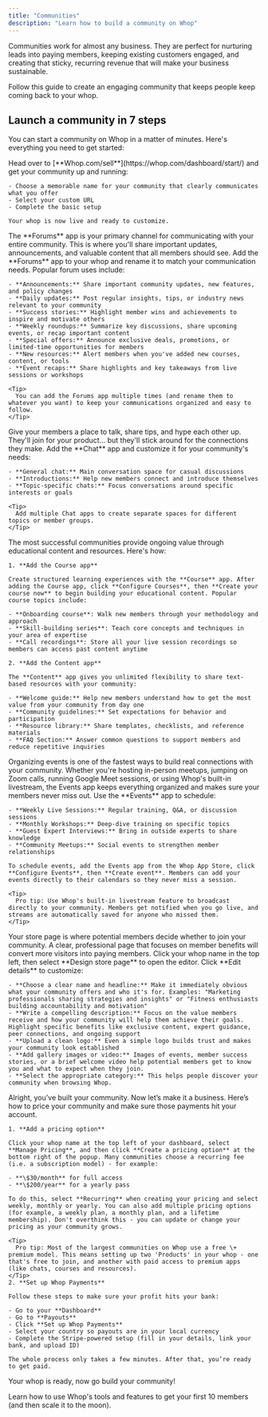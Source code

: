 ```yaml
---
title: "Communities"
description: "Learn how to build a community on Whop"
---
```


Communities work for almost any business. They are perfect for nurturing leads into paying members, keeping existing customers engaged, and creating that sticky, recurring revenue that will make your business sustainable.

Follow this guide to create an engaging community that keeps people keep coming back to your whop.

## Launch a community in 7 steps

You can start a community on Whop in a matter of minutes. Here's everything you need to get started:

<Steps>
  <Step title="Create your whop" titleSize="h3">
    Head over to [**Whop.com/sell**](https://whop.com/dashboard/start/) and get your community up and running:

    - Choose a memorable name for your community that clearly communicates what you offer
    - Select your custom URL
    - Complete the basic setup

    Your whop is now live and ready to customize.
  </Step>
  <Step title="Add the Forums app to share updates and announcements" titleSize="h3">
    The **Forums** app is your primary channel for communicating with your entire community. This is where you'll share important updates, announcements, and valuable content that all members should see. Add the **Forums** app to your whop and rename it to match your communication needs. Popular forum uses include:

    - **Announcements:** Share important community updates, new features, and policy changes
    - **Daily updates:** Post regular insights, tips, or industry news relevant to your community
    - **Success stories:** Highlight member wins and achievements to inspire and motivate others
    - **Weekly roundups:** Summarize key discussions, share upcoming events, or recap important content
    - **Special offers:** Announce exclusive deals, promotions, or limited-time opportunities for members
    - **New resources:** Alert members when you've added new courses, content, or tools
    - **Event recaps:** Share highlights and key takeaways from live sessions or workshops

    <Tip>
      You can add the Forums app multiple times (and rename them to whatever you want) to keep your communications organized and easy to follow.
    </Tip>
  </Step>
  <Step title="Add the Chat app" titleSize="h3">
    Give your members a place to talk, share tips, and hype each other up. They'll join for your product... but they'll stick around for the connections they make. Add the **Chat** app and customize it for your community's needs:

    - **General chat:** Main conversation space for casual discussions
    - **Introductions:** Help new members connect and introduce themselves
    - **Topic-specific chats:** Focus conversations around specific interests or goals

    <Tip>
      Add multiple Chat apps to create separate spaces for different topics or member groups.
    </Tip>
  </Step>
  <Step title="Provide learning resources and materials" titleSize="h3">
    The most successful communities provide ongoing value through educational content and resources. Here's how:

    1. **Add the Course app**

    Create structured learning experiences with the **Course** app. After adding the Course app, click **Configure Courses**, then **Create your course now** to begin building your educational content. Popular course topics include:

    - **Onboarding course**: Walk new members through your methodology and approach
    - **Skill-building series**: Teach core concepts and techniques in your area of expertise
    - **Call recordings**: Store all your live session recordings so members can access past content anytime

    2. **Add the Content app**

    The **Content** app gives you unlimited flexibility to share text-based resources with your community:

    - **Welcome guide:** Help new members understand how to get the most value from your community from day one
    - **Community guidelines:** Set expectations for behavior and participation
    - **Resource library:** Share templates, checklists, and reference materials
    - **FAQ Section:** Answer common questions to support members and reduce repetitive inquiries
  </Step>
  <Step title="Add the Events app to schedule live sessions" titleSize="h3">
    Organizing events is one of the fastest ways to build real connections with your community. Whether you're hosting in-person meetups, jumping on Zoom calls, running Google Meet sessions, or using Whop's built-in livestream, the Events app keeps everything organized and makes sure your members never miss out. Use the **Events** app to schedule:

    - **Weekly Live Sessions:** Regular training, Q&A, or discussion sessions
    - **Monthly Workshops:** Deep-dive training on specific topics
    - **Guest Expert Interviews:** Bring in outside experts to share knowledge
    - **Community Meetups:** Social events to strengthen member relationships

    To schedule events, add the Events app from the Whop App Store, click **Configure Events**, then **Create event**. Members can add your events directly to their calendars so they never miss a session.

    <Tip>
      Pro tip: Use Whop's built-in livestream feature to broadcast directly to your community. Members get notified when you go live, and streams are automatically saved for anyone who missed them.
    </Tip>
  </Step>
  <Step title="Design your store page" titleSize="h3">
    Your store page is where potential members decide whether to join your community. A clear, professional page that focuses on member benefits will convert more visitors into paying members. Click your whop name in the top left, then select **Design store page** to open the editor. Click **Edit details** to customize:

    - **Choose a clear name and headline:** Make it immediately obvious what your community offers and who it's for. Examples: "Marketing professionals sharing strategies and insights" or "Fitness enthusiasts building accountability and motivation"
    - **Write a compelling description:** Focus on the value members receive and how your community will help them achieve their goals. Highlight specific benefits like exclusive content, expert guidance, peer connections, and ongoing support
    - **Upload a clean logo:** Even a simple logo builds trust and makes your community look established
    - **Add gallery images or video:** Images of events, member success stories, or a brief welcome video help potential members get to know you and what to expect when they join.
    - **Select the appropriate category:** This helps people discover your community when browsing Whop.
  </Step>
  <Step title="Set up pricing and Whop Payments" titleSize="h3">
    Alright, you’ve built your community. Now let’s make it a business. Here’s how to price your community and make sure those payments hit your account.

    1. **Add a pricing option**

    Click your whop name at the top left of your dashboard, select **Manage Pricing**, and then click **Create a pricing option** at the bottom right of the popup. Many communities choose a recurring fee (i.e. a subscription model) - for example:

    - **\$30/month** for full access
    - **\$200/year** for a yearly pass

    To do this, select **Recurring** when creating your pricing and select weekly, monthly or yearly. You can also add multiple pricing options (for example, a weekly plan, a monthly plan, and a lifetime membership). Don't overthink this - you can update or change your pricing as your community grows.

    <Tip>
      Pro tip: Most of the largest communities on Whop use a free \+ premium model. This means setting up two 'Products' in your whop - one that's free to join, and another with paid access to premium apps (like chats, courses and resources).
    </Tip>
    2. **Set up Whop Payments**

    Follow these steps to make sure your profit hits your bank:

    - Go to your **Dashboard**
    - Go to **Payouts**
    - Click **Set up Whop Payments**
    - Select your country so payouts are in your local currency
    - Complete the Stripe-powered setup (fill in your details, link your bank, and upload ID)

    The whole process only takes a few minutes. After that, you’re ready to get paid. 
  </Step>
</Steps>

Your whop is ready, now go build your community\!

<Card title="Grow your community on Whop" icon="chart-line" href="/distribution">
  Learn how to use Whop's tools and features to get your first 10 members (and then scale it to the moon).
</Card>